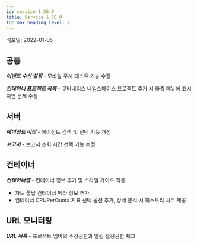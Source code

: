 ```yaml
---
id: service-1.56.0
title: Service 1.56.0
toc_max_heading_level: 2
---
```



배포일: 2022-01-05

## 공통

***이벤트 수신 설정*** - 모바일 푸시 테스트 기능 수정

***컨테이너 프로젝트 목록*** - 쿠버네티스 네임스페이스 프로젝트 추가 시 좌측 메뉴에 표시 지연 문제 수정

## 서버

***에이전트 이전*** - 에이전트 검색 및 선택 기능 개선

***보고서*** - 보고서 조회 시간 선택 기능 수정

## 컨테이너

***컨테이너맵*** - 컨테이너 정보 추가 및 스타일 가이드 적용

* 차트 툴팁 컨테이너 메타 정보 추가
* 컨테이너 CPUPerQuota 지표 선택 옵션 추가, 상세 분석 시 히스토리 차트 제공

## URL 모니터링

***URL 목록*** - 프로젝트 멤버의 수정권한과 알림 설정권한 체크

